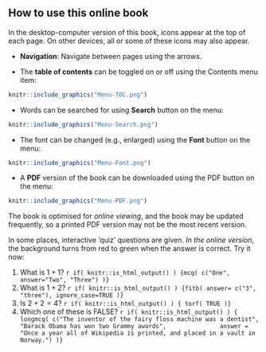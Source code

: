 
## How to use this online book {-}

In the desktop-computer version of this book, icons appear at the top of each page.
On other devices, all or some of these icons may also appear.

* **Navigation**: Navigate between pages using the arrows. 

* The **table of contents** can be toggled on or off using the Contents menu item:
  
```r
knitr::include_graphics("Menu-TOC.png")
```

* Words can be searched for using **Search** button on the menu:
  
```r
knitr::include_graphics("Menu-Search.png")
```

* The font can be changed (e.g., enlarged) using the **Font** button on the menu:
  
```r
knitr::include_graphics("Menu-Font.png")
```


* A **PDF** version of the book can be downloaded using the PDF button on the menu:
  
```r
knitr::include_graphics("Menu-PDF.png")
```

::: {.importantBox .important data-latex="{important}"}
The book is optimised for *online viewing*, and the book may be updated frequently, so a printed PDF version may not be the most recent version.
:::


In some places, interactive 'quiz' questions are given.
*In the online version*, the background turns from red to green when the answer is correct.
Try it now:

::: {.webex-check .webex-box}
1. What is $1 + 1$?
`r if( knitr::is_html_output() ) {mcq( c("One", answer="Two", "Three") )}`
1. What is $1 + 2$?
`r if( knitr::is_html_output() ) {fitb( answer= c("3", "three"), ignore_case=TRUE )}`
1. Is $2 + 2 = 4$?
`r if( knitr::is_html_output() ) { torf( TRUE )}`
1. Which one of these is FALSE?
`r if( knitr::is_html_output() ) { 
   longmcq( c("The inventor of the fairy floss machine was a dentist",
              "Barack Obama has won two Grammy awards",
              answer = "Once a year all of Wikipedia is printed, and placed in a vault in Norway.") )}`
:::

